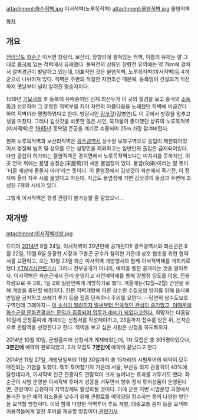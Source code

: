attachment:화순적벽.jpg
이서적벽(노루목적벽)
attachment:물염적벽.jpg
물염적벽

[[목차]]

== 개요 ==
[[전라남도]] [[화순군]] 이서면 창랑리, 보산리, 장항리에 결쳐있는 적벽, 이름의 유래는 말 그대로 [[중국]]에 있는 적벽에서 유래했다. 동복천의 상류인 창량천 유역에는 약 7km에 걸쳐서 절벽경관이 발달하고 있는데, 대표적인 것은 물염적벽, 노루목적벽(이서적벽)등 4개군으로 나뉘어져 있다. 적벽은 주변의 적절한 자연조건 때문에, 동복댐이 건설되기 직전까지 옛날부터 널리 알려진 명승지이다.

1519년 [[기묘사화]] 후 동복에 유배중이던 신재 최산두가 이 곳의 절경을 보고 중국의 [[소동파]]가 선유하며 그 유명한 적벽부를 지어 자연의 아름다움을 노래했던 적벽에 버금간다 하여 적벽이라 명명하였다고 한다. 방랑시인 [[김삿갓]](김병연)도 이 곳에서 방랑을 멈추고 생을 마쳤다. 그러나 김삿갓을 비롯한 많은 시인, 묵객들이 좋아했던 상류의 노루목적벽(이서적벽)은 [[1985년]] 동복댐 준공을 계기로 수몰되어 25m 가량 잠겨버렸다.

현재 노루목적벽과 보산리적벽은 [[광주광역시]] 상수원 보호구역으로 출입이 제한되어있어서 명절때 벌초 및 성묘를 오는 실향민을 제외하고는 일반인의 출입은 금지되어있다.
다만 출입이 허가되는 물염적벽은 경치면에서 노루목적벽보다는 미치지를 못하지만, 이곳 언덕 위에는 물염 송정순(宋庭筍)이 세운 물염정이 있다. 물염(勿染)이라는 말 뜻이 '티끌 세상에 물들지 마라'라는 뜻이다. 이 물염정에서 김삿갓이 화순에서 죽기전, 이 정자에 올라 자주 시를 읊었다고 하는데, 지금도 물염정에 가면 김삿갓의 동상과 주변에 조성된 7개의 시비가 있다. 

그렇게 이서적벽은 평생 관람이 불가능할 줄 알았으나...

== 재개방 ==
attachment:이서적벽개방.jpg

드디어 [[2014년]] 9월 24일, 이서적벽이 30년만에 공개된다!! 
광주광역시와 화순군은 9월 22일, 10월 6일 윤장현 시장과 구충곤 군수가 참여한 가운데 상호 협조를 위한 협약서를 교환하고, 오는 10월 23일 화순 이서적벽 개방행사와 함께 이서적벽제를 개최키로 했다.[http://www.ytn.co.kr/_ln/0115_201409231658049090 YTN기사][http://www.sisaweek.com/news/articleView.html?idxno=28481 관련기사] 그러나 전부공개가 아니라, 예약을 통한 공개라는 것을 알아두자. 
이서적벽은 화순군에서 관리·운영하고 사전예약제를 통해 망향정 임도를 이용, 전용차량으로 주 3회, 1일 2회 일반인에게 개방하기로 했다. 겨울에는(12월~2월) 안전을 위해 개방을 중단할 예정이다. 한편 적벽개방에 따른 상수원 수질오염 방지를 위해 음식물 반입을 금지하고 쓰레기 투기 등을 집중 단속하니 주의를 요한다. --당연히 상수도보호구역인데 그래야지-- [http://www.jnilbo.com/read.php3aid=1411570800452248001 이 소식이 알려지자 벌써부터 전국적인 관심이 증가했고, 이때문에 화순군청 문화관광과는 문의가 집중되어 업무가 마비가 되었다고한다.]
희망자는 다음달 10일에 군청홈피에 게재되는 신청서를 작성해야하고, 23일까지 접수를 받은 뒤, 선착순으로 관람객을 선정한다고 한다. 적벽을 보고 싶은 사람은 신청을 하도록하자.

2014년 10월 10일, 군청홈피에 신청서가 게재되었는데, 1차 모집은 총 395명이었으나, '''3분만에''' 예약이 완료되었고, 2차 모집도 '''7분만에''' 예약이 끝났다고 한다

2014년 11월 27일, 개방당일부터 11월 30일까지 총 15차례의 시범투어의 예약이 모두 매진되는 기염을 토했다. 특히 투어참가자 가운데 서울, 부산등 외지 관광객이 40%에 달한데다가, 이서적벽 인근 관광지도 관람객이 크게 늘어나는 효과를 거두기도 했다. 화순군이 시범 운영한 이서적벽 투어가 성공을 거두면서 향후 정식 투어상품이 운영된다면, 관광객이 급증하여 지역경제도 활성화될 것이다. 이에 군은 이번 시범운영 과정에서 불거진 높은 예약 취소율을 낮추기 위해 관람료를 예약당일 징수하는 등의 다양한 방안을 모색할 방침이다. 이와 함께 다양한 적벽투어 루트 개발, 대중교통 증차 등을 모색해 이용객들에게 알찬 투어를 제공할 방침이다.[http://www.jnilbo.com/read.php3?aid=1417100400456972162 관련기사]
